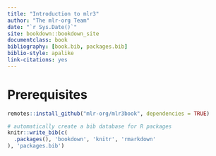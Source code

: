 ```yaml
---
title: "Introduction to mlr3"
author: "The mlr-org Team"
date: "`r Sys.Date()`"
site: bookdown::bookdown_site
documentclass: book
bibliography: [book.bib, packages.bib]
biblio-style: apalike
link-citations: yes
---
```


# Prerequisites

```r
remotes::install_github("mlr-org/mlr3book", dependencies = TRUE)
```

```r
# automatically create a bib database for R packages
knitr::write_bib(c(
  .packages(), 'bookdown', 'knitr', 'rmarkdown'
), 'packages.bib')
```
